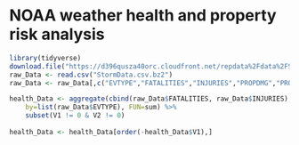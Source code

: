 NOAA weather health and property risk analysis
===


```r
library(tidyverse)
download.file("https://d396qusza40orc.cloudfront.net/repdata%2Fdata%2FStormData.csv.bz2", "StormData.csv.bz2")
raw_Data <- read.csv("StormData.csv.bz2")
raw_Data <- raw_Data[,c("EVTYPE","FATALITIES","INJURIES","PROPDMG","PROPDMGEXP")]
```


```r
health_Data <- aggregate(cbind(raw_Data$FATALITIES, raw_Data$INJURIES), 
    by=list(raw_Data$EVTYPE), FUN=sum) %>%
    subset(V1 != 0 & V2 != 0)
   
health_Data <- health_Data[order(-health_Data$V1),]
```
